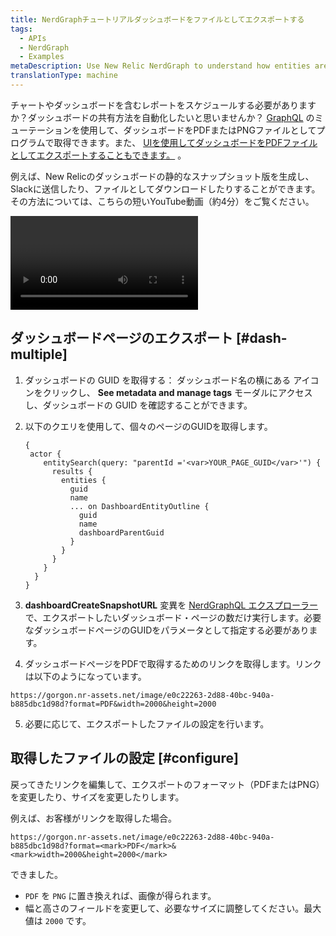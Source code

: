 ```yaml
---
title: NerdGraphチュートリアルダッシュボードをファイルとしてエクスポートする
tags:
  - APIs
  - NerdGraph
  - Examples
metaDescription: Use New Relic NerdGraph to understand how entities are related.
translationType: machine
---
```


チャートやダッシュボードを含むレポートをスケジュールする必要がありますか？ダッシュボードの共有方法を自動化したいと思いませんか？ [GraphQL](/docs/apis/nerdgraph/get-started/introduction-new-relic-nerdgraph) のミューテーションを使用して、ダッシュボードをPDFまたはPNGファイルとしてプログラムで取得できます。また、 [UIを使用してダッシュボードをPDFファイルとしてエクスポートすることもできます。](/docs/dashboards/manage-your-dashboard/manage-your-dashboard#dash-export) 。

例えば、New Relicのダッシュボードの静的なスナップショット版を生成し、Slackに送信したり、ファイルとしてダウンロードしたりすることができます。その方法については、こちらの短いYouTube動画（約4分）をご覧ください。

<Video
  id="v5vBGV2Yy_0"
  type="youtube"
/>

## ダッシュボードページのエクスポート [#dash-multiple]

1. ダッシュボードの GUID を取得する： ダッシュボード名の横にある <Icon name="fe-tag"/>アイコンをクリックし、 **See metadata and manage tags** モーダルにアクセスし、ダッシュボードの GUID を確認することができます。

2. 以下のクエリを使用して、個々のページのGUIDを取得します。

   ```
   {
    actor {
       entitySearch(query: "parentId ='<var>YOUR_PAGE_GUID</var>'") {
         results {
           entities {
             guid
             name
             ... on DashboardEntityOutline {
               guid
               name
               dashboardParentGuid
             }
           }
         }
       }
     }
   }
   ```

3. **dashboardCreateSnapshotURL** 変異を [NerdGraphQL エクスプローラー](https://api.newrelic.com/graphiql) で、エクスポートしたいダッシュボード・ページの数だけ実行します。必要なダッシュボードページのGUIDをパラメータとして指定する必要があります。

4. ダッシュボードページをPDFで取得するためのリンクを取得します。リンクは以下のようになっています。

```
https://gorgon.nr-assets.net/image/e0c22263-2d88-40bc-940a-b885dbc1d98d?format=PDF&width=2000&height=2000
```

5. [](#configure)必要に応じて、エクスポートしたファイルの設定を行います。

## 取得したファイルの設定 [#configure]

戻ってきたリンクを編集して、エクスポートのフォーマット（PDFまたはPNG）を変更したり、サイズを変更したりします。

例えば、お客様がリンクを取得した場合。

```
https://gorgon.nr-assets.net/image/e0c22263-2d88-40bc-940a-b885dbc1d98d?format=<mark>PDF</mark>&<mark>width=2000&height=2000</mark>
```

できました。

* `PDF` を `PNG` に置き換えれば、画像が得られます。
* 幅と高さのフィールドを変更して、必要なサイズに調整してください。最大値は `2000` です。